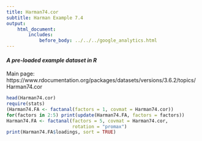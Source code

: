 ```yaml
---
title: Harman74.cor
subtitle: Harman Example 7.4
output:
    html_document:
        includes:
            before_body: ../../../google_analytics.html
---
```


#### *A pre-loaded example dataset in R*
Main page: https://www.rdocumentation.org/packages/datasets/versions/3.6.2/topics/Harman74.cor

```r
head(Harman74.cor)
require(stats)
(Harman74.FA <- factanal(factors = 1, covmat = Harman74.cor))
for(factors in 2:5) print(update(Harman74.FA, factors = factors))
Harman74.FA <- factanal(factors = 5, covmat = Harman74.cor,
                        rotation = "promax")
print(Harman74.FA$loadings, sort = TRUE)
```
